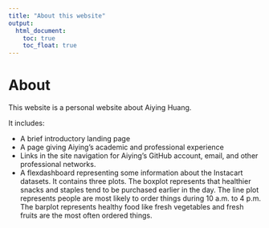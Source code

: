 ```yaml
---
title: "About this website"
output: 
  html_document:
    toc: true
    toc_float: true
---
```

# About

This website is a personal website about Aiying Huang.

It includes:

* A brief introductory landing page
* A page giving Aiying's academic and professional experience 
* Links in the site navigation for Aiying's GitHub account, email, and other professional networks.
* A flexdashboard representing some information about the Instacart datasets. It contains three plots. The boxplot represents that healthier snacks and staples tend to be purchased earlier in the day. The line plot represents people are most likely to order things during 10 a.m. to 4 p.m. The barplot represents healthy food like fresh vegetables and fresh fruits are the most often ordered things.